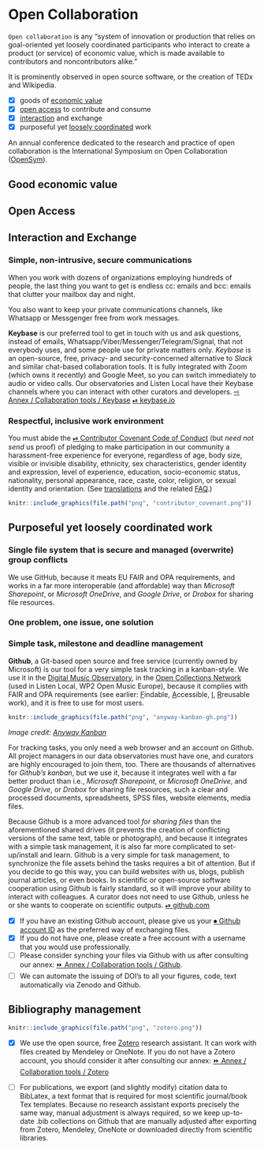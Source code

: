 # Open Collaboration {#open-collaboration}

`Open collaboration` is any "system of innovation or production that relies on goal-oriented yet loosely coordinated participants who interact to create a product (or service) of economic value, which is made available to contributors and noncontributors alike."

It is prominently observed in open source software, or the creation of TEDx and Wikipedia.

- [x] goods of [economic value](#economic-value)
- [x] [open access](#open-access) to contribute and consume
- [x] [interaction](#interaction-exchange) and exchange 
- [x] purposeful yet [loosely coordinated](#purposeful) work

An annual conference dedicated to the research and practice of open collaboration is the International Symposium on Open Collaboration ([OpenSym](https://en.wikipedia.org/wiki/OpenSym)).

## Good economic value {#economic-value}

## Open Access {#open-access}


## Interaction and Exchange {#interaction-exchange}

### Simple, non-intrusive, secure communications

When you work with dozens of organizations employing hundreds of people, the last thing you want to get is endless cc: emails and bcc: emails that clutter your mailbox day and night. 

You also want to keep your private communications channels, like Whatsapp or Messgenger free from work messages. 

**Keybase** is our preferred tool to get in touch with us and ask questions, instead of emails, Whatsapp/Viber/Messenger/Telegram/Signal, that not everybody uses, and some people use for private matters only. *Keybase* is an open-source, free, privacy- and security-concerned alternative to *Slack* and similar chat-based collaboration tools. It is fully integrated with Zoom (which owns it recently) and Google Meet, so you can switch immediately to audio or video calls. Our observatories and Listen Local have their Keybase channels where you can interact with other curators and developers. [⇨ Annex / Collaboration tools / Keybase](#keybase) [⏯ keybase.io](#https://keybase.io/)

### Respectful, inclusive work environment

You must abide the [⏯ Contributor Covenant Code of Conduct](https://www.contributor-covenant.org/version/2/1/code_of_conduct/) (but *need not send* us proof) of pledging to make participation in our community a harassment-free experience for everyone, regardless of age, body size, visible or invisible disability, ethnicity, sex characteristics, gender identity and expression, level of experience, education, socio-economic status, nationality, personal appearance, race, caste, color, religion, or sexual identity and orientation. (See [translations](https://www.contributor-covenant.org/translations/) and the related [FAQ](https://www.contributor-covenant.org/faq/).)

```r
knitr::include_graphics(file.path("png", "contributor_covenant.png"))
```


## Purposeful yet loosely coordinated work {#purposeful}

### Single file system that is secure and managed (overwrite) group conflicts

We use GitHub, because it meats EU FAIR and OPA requirements, and works in a far more interoperable (and affordable) way than *Microsoft Sharepoint*, or *Microsoft OneDrive*, and *Google Drive*, or *Drobox* for sharing file resources.

### One problem, one issue, one solution

### Simple task, milestone and deadline management

**Github**, a Git-based open source and free service (currently owned by Microsoft) is our tool for a very simple task tracking in a kanban-style. We use it in the [Digital Music Observatory](https://music.dataobservatory.eu/), in the [Open Collections Network](https://www.opencollections.net/) (used in Listen Local, WP2 Open Music Europe), because it complies with FAIR and OPA requirements (see earlier: [F](#findable)indable, [A](#accessible)ccessible, [I](#interoperability), [R](#reuse)reusable work), and it is free to use for most users.


```r
knitr::include_graphics(file.path("png", "anyway-kanban-gh.png"))
```
_Image credit: [Anyway Kanban](https://github.com/cat-street/anyway-kanban)_ 

For tracking tasks, you only need a web browser and an account on Github.  All project managers in our data observatories must have one, and curators are highly encouraged to join them, too. There are thousands of alternatives for *Github's kanban*, but we use it, because it integrates well with a far better product than i.e., *Microsoft Sharepoint*, or *Microsoft OneDrive*, and *Google Drive*, or *Drobox* for sharing file resources, such a clear and processed documents, spreadsheets, SPSS files, website elements, media files.

Because Github is a more advanced tool *for sharing files* than the aforementioned shared drives (it prevents the creation of conflicting versions of the same text, table or photograph), and because it integrates with a simple task management, it is also far more complicated to set-up/install and learn.  Github is a very simple for task management, to synchronize the file assets behind the tasks requires a bit of attention. But if you decide to go this way, you can build websites with us, blogs, publish journal articles, or even books. In scientific or open-source software cooperation using Github is fairly standard, so it will improve your ability to interact with colleagues. A curator does not need to use Github, unless he or she wants to cooperate on scientific outputs.  [⏯ github.com](https://github.com//)

- [x] If you have an existing Github account, please give us your [⏺ Github account ID](https://docs.github.com/en/get-started/signing-up-for-github/signing-up-for-a-new-github-account) as the preferred way of exchanging files. 
- [x] If you do not have one, please create a free account with a username that you would use professionally. 
- [ ] Please consider synching your files via Github with us after consulting our annex: [⏩ Annex / Collaboration tools / Github](#keybase).
- [ ] We can automate the issuing of DOI's to all your figures, code, text automatically via Zenodo and Github. 




## Bibliography management

```r
knitr::include_graphics(file.path("png", "zotero.png"))
```

- [x] We use the open source, free [Zotero](https://www.zotero.org/) research assistant. It can work with files created by Mendeley or OneNote. If you do not have a Zotero account, you should consider it after consulting our annex: [⏩ Annex / Collaboration tools / Zotero](#zotero)

- [ ] For publications, we export (and slightly modify) citation data to BibLatex, a text format that is required for most scientific journal/book Tex templates. Because no research assistant exports precisely the same way, manual adjustment is always required, so we keep up-to-date .bib collections on Github that are manually adjusted after exporting from Zotero, Mendeley, OneNote or downloaded directly from scientific libraries.


